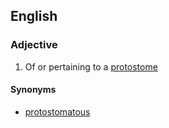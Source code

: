 ==English==

===Adjective===
{{en-adj}}

# Of or pertaining to a [[protostome]]

====Synonyms====
*[[protostomatous]]